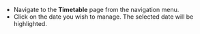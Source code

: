 - Navigate to the **Timetable** page from the navigation menu.
- Click on the date you wish to manage. The selected date will be highlighted.